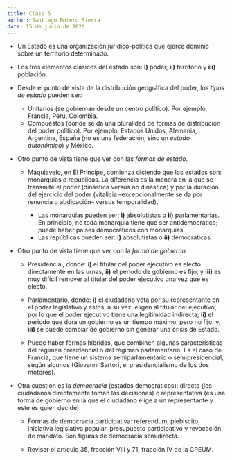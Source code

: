 ```yaml
---
title: Clase 5
author: Santiago Botero Sierra
date: 15 de junio de 2020
---
```


+ Un Estado es una organización jurídico-política que ejerce dominio sobre un
	territorio determinado.
+ Los tres elementos clásicos del estado son: **i)** poder, **ii)** territorio
	y **iii)** población.

+ Desde el punto de vista de la distribución geográfica del poder, los *tipos
	de estado* pueden ser:

	- Unitarios (se gobiernan desde un centro político). Por ejemplo, Francia,
		Perú, Colombia.
	- Compuestos (donde se da una pluralidad de formas de distribución del poder
		político). Por ejemplo, Estados Unidos, Alemania, Argentina, España (no
		es una federación, sino un *estado autonómico*) y México.

+ Otro punto de vista tiene que ver con las *formas de estado*.
	- Maquiavelo, en El Príncipe, comienza diciendo que los estados son:
		monarquías o repúblicas. La diferencia es la manera en la que se
		transmite el poder (dinástica versus no dinástica) y por la duración
		del ejercicio del poder (vitalicia --excepcionalmente se da por renuncia
		o abdicación-- versus temporalidad).

		* Las monarquías pueden ser: **i)** absolutistas o **ii)**
			parlamentarias. En principio, no toda monarquía tiene que ser
			antidemocrática; puede haber países democráticos con monarquías.
		* Las repúblicas pueden ser: **i)** absolutistas o **ii)** democráticas.

+ Otro punto de vista tiene que ver con la *forma de gobierno*.
	- Presidencial, donde: **i)** el titular del poder ejecutivo es electo
	 	directamente en las urnas, **ii)** el periodo de gobierno es fijo, y
		**iii)** es muy dificil remover al titular del poder ejecutivo una vez
		que es electo.
	- Parlamentario, donde: **i)** el ciudadano vota por su representante en el
		poder legislativo y estos, a su vez, eligen al titular del ejecutivo,
		por lo que el poder ejecutivo tiene una legitimidad indirecta; **ii)**
		el periodo que dura un gobierno es un tiempo máximo, pero no fijo; y,
		**iii)** se puede cambiar de gobierno sin generar una crisis de Estado.

	- Puede haber formas híbridas, que combinen algunas características del
		régimen presidencial o del régimen parlamentario. Es el caso de Francia,
		que tiene un sistema semiparlamentario o semipresidencial, según
		algunos (Giovanni Sartori, el presidencialismo de los dos motores).

+ Otra cuestión es la *democracia* (estados democráticos): directa (los
	ciudadanos directamente toman las decisiones) o representativa (es una forma de gobierno en la que el ciudadano elige a un representante y este
	es quien decide).
	- Formas de democracia participativa: referendum, plebiscito, iniciativa
		legislativa popular, presupuesto participativo y revocación de mandato.
		Son figuras de democracia semidirecta.

	- Revisar el artículo 35, fracción VIII y 71, fracción IV de la CPEUM.
